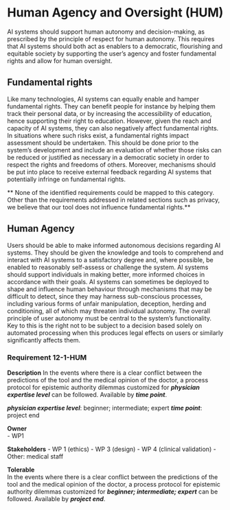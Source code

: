 # Human Agency and Oversight (HUM)

AI systems should support human autonomy and decision-making, as prescribed by the principle of respect for human autonomy. This requires that AI systems should both act as enablers to a democratic, flourishing and equitable society by supporting the user’s agency and foster fundamental rights and allow for human oversight. 

## Fundamental rights 
Like many technologies, AI systems can equally enable and hamper fundamental rights. They can benefit people for instance by helping them track their personal data, or by increasing the accessibility of education, hence supporting their right to education. However, given the reach and capacity of AI systems, they can also negatively affect fundamental rights. In situations where such risks exist, a fundamental rights impact assessment should be undertaken. This should be done prior to the system’s development and include an evaluation of whether those risks can be reduced or justified as necessary in a democratic society in order to respect the rights and freedoms of others. Moreover, mechanisms should be put into place to receive external feedback regarding AI systems that potentially infringe on fundamental rights.

** None of the identified requirements could be mapped to this category. Other than the requirements addressed in related sections such as privacy, we believe that our tool does not influence fundamental rights.**   

## Human Agency 
Users should be able to make informed autonomous decisions regarding AI systems. They should be given the knowledge and tools to comprehend and interact with AI systems to a satisfactory degree and, where possible, be enabled to reasonably self-assess or challenge the system. AI systems should support individuals in making better, more informed choices in accordance with their goals. AI systems can sometimes be deployed to shape and influence human behaviour through mechanisms that may be difficult to detect, since they may harness sub-conscious processes, including various forms of unfair manipulation, deception, herding and conditioning, all of which may threaten individual autonomy. The overall principle of user autonomy must be central to the system’s functionality. Key to this is the right not to be subject to a decision based solely on automated processing when this produces legal effects on users or similarly significantly affects them. 

### Requirement 12-1-HUM 
**Description**  In the events where there is a clear conflict between the predictions of the tool and the medical opinion of the doctor, a process protocol for epistemic authority dilemmas customized for ***physician expertise level*** can be followed. Available by ***time point***.	

***physician expertise level***: beginner; intermediate; expert
***time point***: project end

**Owner**  
- WP1

**Stakeholders**
- WP 1 (ethics)
- WP 3 (design)
- WP 4 (clinical validation)
- Other: medical staff

**Tolerable**  
In the events where there is a clear conflict between the predictions of the tool and the medical opinion of the doctor, a process protocol for epistemic authority dilemmas customized for ***beginner; intermediate; expert*** can be followed. Available by ***project end***.	
	


